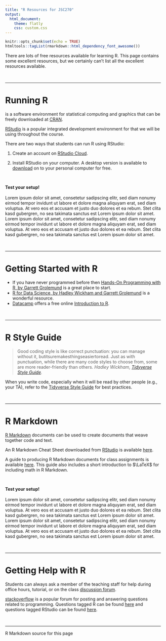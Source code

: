 ```yaml
---
title: "R Resources for JSC270"
output: 
  html_document:
    theme: flatly
    css: custom.css
---
```


```r
knitr::opts_chunk$set(echo = TRUE)
htmltools::tagList(rmarkdown::html_dependency_font_awesome())
```

There are lots of free resources available for learning R.  This page contains some excellent resources, but we certainly can't list all the excellent resources available.

<br>

*****

# Running R 

<a href= "https://www.r-project.org"><i class="fab fa-r-project fa-1x"></i></a> is a software environment for statistical computing and graphics that can be freely downloaded at [CRAN](https://cran.r-project.org).

[RStudio](https://www.rstudio.com) is a popular integrated development environment for <i class="fab fa-r-project fa-1x"></i> that we will be using throughout the course.

There are two ways that students can run R using RStudio:

1. Create an account on [RStudio Cloud](https://rstudio.cloud).

2. Install RStudio on your computer.  A desktop version is available to [download](https://www.rstudio.com/products/rstudio/#Desktop) on to your personal computer for free. 

<br>

<p class="yourturn">
<i class="fas fa-puzzle-piece" aria-hidden="true"></i>
<strong> Test your setup! </strong><br><br>
Lorem ipsum dolor sit amet, consetetur sadipscing elitr, sed diam nonumy eirmod tempor invidunt ut labore et dolore magna aliquyam erat, sed diam voluptua. At vero eos et accusam et justo duo dolores et ea rebum. Stet clita kasd gubergren, no sea takimata sanctus est Lorem ipsum dolor sit amet. Lorem ipsum dolor sit amet, consetetur sadipscing elitr, sed diam nonumy eirmod tempor invidunt ut labore et dolore magna aliquyam erat, sed diam voluptua. At vero eos et accusam et justo duo dolores et ea rebum. Stet clita kasd gubergren, no sea takimata sanctus est Lorem ipsum dolor sit amet.
</p>

<br>

*****

# Getting Started with R

- If you have never programmed before then [Hands-On Programming with R, by Garrett Grolemund](https://d1b10bmlvqabco.cloudfront.net/attach/ighbo26t3ua52t/igp9099yy4v10/igz7vp4w5su9/OReilly_HandsOn_Programming_with_R_2014.pdf) is a great place to start.
- [R for Data Science, by Hadley Wickham and Garrett Grolemund](http://r4ds.had.co.nz) is a wonderful resource. 
- [Datacamp](https://www.datacamp.com) offers a free online [Introduction to R](https://www.datacamp.com/courses/free-introduction-to-r).

<br>

*****

# R Style Guide

> Good coding style is like correct punctuation: you can manage without it, butitsuremakesthingseasiertoread. Just as with punctuation, while there are many code styles to choose from, some are more reader-friendly than others. _Hadley Wickham, [Tidyverse Style Guide](http://style.tidyverse.org/index.html)._

When you write code, especially when it will be read by other people (e.g., your TA), refer to the [Tidyverse Style Guide](http://style.tidyverse.org/index.html) for best practices.  

<br>

*****

# R Markdown 

[R Markdown](http://rmarkdown.rstudio.com) documents can be used to create documents that weave together code and text.  

An R Markdown Cheat Sheet downloaded from [RStudio](https://www.rstudio.com/resources/cheatsheets/) is available [here](rmarkdown-2.0.pdf).

A guide to producing R Markdown documents for class assignments is available [here](Rmarkdownforclassreports.html).  This guide also includes a short introduction to $\LaTeX$ for including math in R Markdown.

<br>

<p class="yourturn">
<i class="fas fa-puzzle-piece" aria-hidden="true"></i>
<strong> Test your setup! </strong><br><br>
Lorem ipsum dolor sit amet, consetetur sadipscing elitr, sed diam nonumy eirmod tempor invidunt ut labore et dolore magna aliquyam erat, sed diam voluptua. At vero eos et accusam et justo duo dolores et ea rebum. Stet clita kasd gubergren, no sea takimata sanctus est Lorem ipsum dolor sit amet. Lorem ipsum dolor sit amet, consetetur sadipscing elitr, sed diam nonumy eirmod tempor invidunt ut labore et dolore magna aliquyam erat, sed diam voluptua. At vero eos et accusam et justo duo dolores et ea rebum. Stet clita kasd gubergren, no sea takimata sanctus est Lorem ipsum dolor sit amet.
</p>

<br>

*****

# Getting Help with R

Students can always ask a member of the teaching staff for help during office hours, tutorial, or on the class [discussion forum](https://piazza.com/utoronto.ca/winter2018/sta130h1/home).

[stackoverflow](https://stackoverflow.com) is a popular forum for posting and answering questions related to programming.  Questions tagged R can be found [here](https://stackoverflow.com/questions/tagged/r) and questions tagged RStudio can be found [here](https://stackoverflow.com/questions/tagged/rstudio).

<br>

*****

R Markdown source for this page  <a href="https://raw.githubusercontent.com/ntaback/UofT_STA130/master/R_resources.Rmd">
<i class="fa fa-github fa-2x" aria-hidden="true"></i>
</a>

